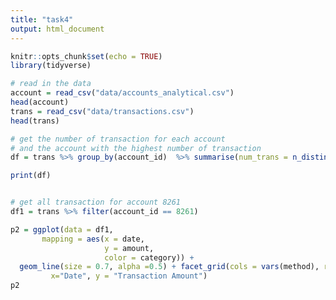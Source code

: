 ```yaml
---
title: "task4"
output: html_document
---
```


```r
knitr::opts_chunk$set(echo = TRUE)
library(tidyverse)
```

```r
# read in the data
account = read_csv("data/accounts_analytical.csv")
head(account)
trans = read_csv("data/transactions.csv") 
head(trans)

```

```r
# get the number of transaction for each account
# and the account with the highest number of transaction
df = trans %>% group_by(account_id)  %>% summarise(num_trans = n_distinct(id)) %>% arrange(desc(num_trans)) %>% top_n(1)

print(df)



```



```r
# get all transaction for account 8261
df1 = trans %>% filter(account_id == 8261)

```


```r
p2 = ggplot(data = df1, 
       mapping = aes(x = date, 
                     y = amount, 
                     color = category)) +
  geom_line(size = 0.7, alpha =0.5) + facet_grid(cols = vars(method), rows = vars(type)) + labs(title="Graph of transactions", 
         x="Date", y = "Transaction Amount")
p2
```








































